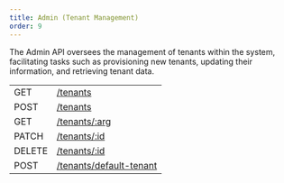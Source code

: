 ```yaml
---
title: Admin (Tenant Management)
order: 9
---
```



The Admin API oversees the management of tenants within the system, facilitating tasks such as provisioning new tenants, updating their information, and retrieving tenant data.

<EndpointsTable title="Endpoints">

| | |
| --- | --------------------- |
| GET | [/tenants](../get-all-tenants.api.mdx) |
| POST | [/tenants](../create-tenant.api.mdx) |
| GET | [/tenants/:arg](../retrieve-a-tenant.api.mdx) |
| PATCH | [/tenants/:id](../update-a-tenant.api.mdx) |
| DELETE | [/tenants/:id](../soft-delete-a-tenant.api.mdx) |
| POST | [/tenants/default-tenant](../default-tenant.api.mdx)


</EndpointsTable>
